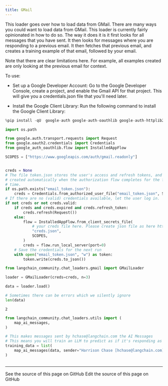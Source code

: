 ```yaml
---
title: GMail
---
```


This loader goes over how to load data from GMail. There are many ways you could want to load data from GMail. This loader is currently fairly opinionated in how to do so. The way it does it is it first looks for all messages that you have sent. It then looks for messages where you are responding to a previous email. It then fetches that previous email, and creates a training example of that email, followed by your email.

Note that there are clear limitations here. For example, all examples created are only looking at the previous email for context.

To use:

- Set up a Google Developer Account: Go to the Google Developer Console, create a project, and enable the Gmail API for that project. This will give you a credentials.json file that you'll need later.

- Install the Google Client Library: Run the following command to install the Google Client Library:

```python
%pip install -qU  google-auth google-auth-oauthlib google-auth-httplib2 google-api-python-client
```

```python
import os.path

from google.auth.transport.requests import Request
from google.oauth2.credentials import Credentials
from google_auth_oauthlib.flow import InstalledAppFlow

SCOPES = ["https://www.googleapis.com/auth/gmail.readonly"]


creds = None
# The file token.json stores the user's access and refresh tokens, and is
# created automatically when the authorization flow completes for the first
# time.
if os.path.exists("email_token.json"):
    creds = Credentials.from_authorized_user_file("email_token.json", SCOPES)
# If there are no (valid) credentials available, let the user log in.
if not creds or not creds.valid:
    if creds and creds.expired and creds.refresh_token:
        creds.refresh(Request())
    else:
        flow = InstalledAppFlow.from_client_secrets_file(
            # your creds file here. Please create json file as here https://cloud.google.com/docs/authentication/getting-started
            "creds.json",
            SCOPES,
        )
        creds = flow.run_local_server(port=0)
    # Save the credentials for the next run
    with open("email_token.json", "w") as token:
        token.write(creds.to_json())
```

```python
from langchain_community.chat_loaders.gmail import GMailLoader
```

```python
loader = GMailLoader(creds=creds, n=3)
```

```python
data = loader.load()
```

```python
# Sometimes there can be errors which we silently ignore
len(data)
```

```output
2
```

```python
from langchain_community.chat_loaders.utils import (
    map_ai_messages,
)
```

```python
# This makes messages sent by hchase@langchain.com the AI Messages
# This means you will train an LLM to predict as if it's responding as hchase
training_data = list(
    map_ai_messages(data, sender="Harrison Chase [hchase@langchain.com](mailto:hchase@langchain.com)")
)
```

```python

```

---

<CardGroup cols={2}>
  <Card title="View Source" icon="eye" href="https://github.com/langchain-ai/docs/blob/main/src/oss/python/integrations/chat_loaders/gmail.mdx">
    See the source of this page on GitHub
  </Card>
  <Card title="Edit Source" icon="pen-to-square" href="https://github.com/langchain-ai/docs/edit/main/src/oss/python/integrations/chat_loaders/gmail.mdx">
    Edit the source of this page on GitHub
  </Card>
</CardGroup>
